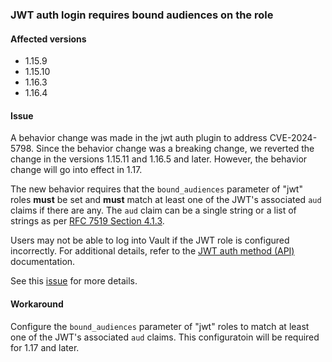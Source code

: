 ### JWT auth login requires bound audiences on the role

#### Affected versions

- 1.15.9
- 1.15.10
- 1.16.3
- 1.16.4

#### Issue
A behavior change was made in the jwt auth plugin to address CVE-2024-5798.
Since the behavior change was a breaking change, we reverted the change in
the versions 1.15.11 and 1.16.5 and later. However, the behavior change will go
into effect in 1.17.

The new behavior requires that the `bound_audiences` parameter of "jwt" roles
**must** be set and **must** match at least one of the JWT's associated `aud` claims if there are any. 
The `aud` claim can be a single string or a list of strings as per
[RFC 7519 Section 4.1.3](https://datatracker.ietf.org/doc/html/rfc7519#section-4.1.3).

Users may not be able to log into Vault if the JWT role is configured
incorrectly. For additional details, refer to the
[JWT auth method (API)](/vault/api-docs/auth/jwt) documentation.

See this [issue](https://github.com/hashicorp/vault/issues/27343) for more details.

#### Workaround

Configure the `bound_audiences` parameter of "jwt" roles to match at least one
of the JWT's associated `aud` claims. This configuratoin will be required for
1.17 and later.

